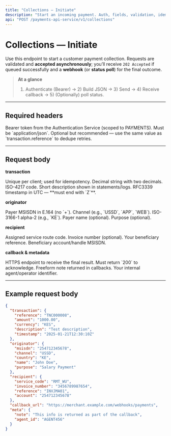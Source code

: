 ```yaml
---
title: "Collections — Initiate"
description: "Start an incoming payment. Auth, fields, validation, idempotency, and a live Try it."
api: "POST /payments-api-service/v1/collections"
---
```


# Collections — Initiate

Use this endpoint to start a customer payment collection. Requests are validated and **accepted asynchronously**; you’ll receive `202 Accepted` if queued successfully and a **webhook** (or **status poll**) for the final outcome.

> **At a glance**
> 1) Authenticate (Bearer) → 2) Build JSON → 3) Send → 4) Receive callback → 5) (Optionally) poll status.

---

## Required headers

<ParamField header="Authorization" type="string" required placeholder="Bearer eyJhbGciOi...">
    Bearer token from the Authentication Service (scoped to PAYMENTS).
</ParamField>

<ParamField header="Content-Type" type="string" required default="application/json">
    Must be `application/json`.
</ParamField>

<ParamField header="X-Idempotency-Key" type="string" placeholder="TNC000008">
    Optional but recommended — use the same value as `transaction.reference` to dedupe retries.
</ParamField>

---

## Request body

**transaction**

<ParamField body="transaction.reference" type="string" required placeholder="TNC000008">
    Unique per client; used for idempotency.
</ParamField>
<ParamField body="transaction.amount" type="string" required placeholder="1000.00">
    Decimal string with two decimals.
</ParamField>
<ParamField body="transaction.currency" type="string" required default="KES">
    ISO-4217 code.
</ParamField>
<ParamField body="transaction.description" type="string" required default="Test description">
    Short description shown in statements/logs.
</ParamField>
<ParamField body="transaction.timestamp" type="string" required default="2025-01-21T12:30:10Z">
    RFC3339 timestamp in UTC — **must end with `Z`**.
</ParamField>

**originator**

<ParamField body="originator.msisdn" type="string" required default="254712345678">
    Payer MSISDN in E.164 (no `+`).
</ParamField>
<ParamField body="originator.channel" type="string" required default="USSD">
    Channel (e.g., `USSD`, `APP`, `WEB`).
</ParamField>
<ParamField body="originator.country" type="string" required default="KE">
    ISO-3166-1 alpha-2 (e.g., `KE`).
</ParamField>
<ParamField body="originator.name" type="string" default="John Doe">
    Payer name (optional).
</ParamField>
<ParamField body="originator.purpose" type="string" default="Salary Payment">
    Purpose (optional).
</ParamField>

**recipient**

<ParamField body="recipient.service_code" type="string" required default="RMT_WU">
    Assigned service route code.
</ParamField>
<ParamField body="recipient.invoice_number" type="string" default="3456789987654">
    Invoice number (optional).
</ParamField>
<ParamField body="recipient.reference" type="string" required default="INVJMA01">
    Your beneficiary reference.
</ParamField>
<ParamField body="recipient.account" type="string" required default="254712345678">
    Beneficiary account/handle MSISDN.
</ParamField>

**callback & metadata**

<ParamField body="callback_url" type="string" required default="https://merchant.example.com/webhooks/payments">
    HTTPS endpoint to receive the final result. Must return `200` to acknowledge.
</ParamField>
<ParamField body="meta.note" type="string" default="This info is returned as part of the callback">
    Freeform note returned in callbacks.
</ParamField>
<ParamField body="meta.agent_id" type="string" default="AGENT456">
    Your internal agent/operator identifier.
</ParamField>

---

## Example request body

```json
{
  "transaction": {
    "reference": "TNC000008",
    "amount": "1000.00",
    "currency": "KES",
    "description": "Test description",
    "timestamp": "2025-01-21T12:30:10Z"
  },
  "originator": {
    "msisdn": "254712345678",
    "channel": "USSD",
    "country": "KE",
    "name": "John Doe",
    "purpose": "Salary Payment"
  },
  "recipient": {
    "service_code": "RMT_WU",
    "invoice_number": "3456789987654",
    "reference": "INVJMA01",
    "account": "254712345678"
  },
  "callback_url": "https://merchant.example.com/webhooks/payments",
  "meta": {
    "note": "This info is returned as part of the callback",
    "agent_id": "AGENT456"
  }
}
